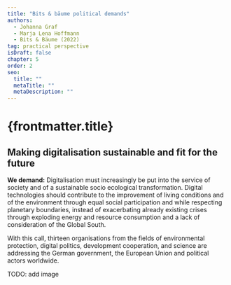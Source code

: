 ```yaml
---
title: "Bits & bäume political demands"
authors:
  - Johanna Graf
  - Marja Lena Hoffmann
  - Bits & Bäume (2022)
tag: practical perspective
isDraft: false
chapter: 5
order: 2
seo:
  title: ""
  metaTitle: ""
  metaDescription: ""
---
```



# {frontmatter.title}

## Making digitalisation sustainable and fit for the future

**We demand:** Digitalisation must increasingly be put into the service of society and of a sustainable socio ecological transformation. Digital technologies should contribute to the improvement of living conditions and of the environment through equal social participation and while respecting planetary boundaries, instead of exacerbating already existing crises through exploding energy and resource consumption and a lack of consideration of the Global South.

With this call, thirteen organisations from the fields of environmental protection, digital politics, development cooperation, and science are addressing the German government, the European Union and political actors worldwide.

TODO: add image
